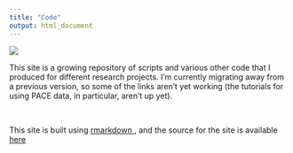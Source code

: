 ```yaml
---
title: "Code"
output: html_document
---
```


![](sunset.jpg)
<br>

This site is a growing repository of scripts and various other code that I produced for different research projects. I'm currently migrating away from a previous version, so some of the links aren't yet working (the tutorials for using PACE data, in particular, aren't up yet).

<br>

This site is built using <a href="http://rmarkdown.rstudio.com" target="_blank">rmarkdown <i class="fa fa-external-link"></i></a>, and the source for the site is available <a href="https://github.com/camposfa/camposfa.github.io" target="_blank"> here <i class="fa fa-external-link"></i></a>